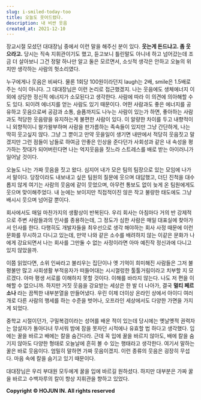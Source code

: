 ```yaml
---
slug: i-smiled-today-too
title: 오늘도 웃어드렸다.
description: 내 비싼 웃음
created_at: 2021-12-10
---
```


장교시절 모셨던 대대장님 중에서 이런 말을 해주신 분이 있다. **웃는게 돈드냐고. 좀 웃으라고.** 당시는 직속 지휘관이기도 했고,
듣고보니 틀린말도 아니네 하고 넘어갔는데 조금 더 살아보니 그건 정말 하나만 알고 둘은 모르면서, 소싯적 생각은 안하고 오늘의 위치만
생각하는 사람의 헛소리였다.

누구에게나 웃음은 비싸다. 물론 1회당 100원이라던지 laugh는 2배, smile은 1.5배로 주는 식이 아니다. 그 대대장님은 이런
논리로 접근했겠지. 나는 웃음에도 생체에너지 이외에 상당한 정신적 에너지가 소모된다고 생각한다. 사람에 따라 이 의견에 의아해할 수도 있다.
되이려 에너지를 얻는 사람도 있기 때문이다. 어떤 사람과도 좋은 에너지를 공유하고 웃음으로써 공감과 소통, 슬픔까지도 나누는 사람이 있는가
하면, 좋아하는 사람과도 적당한 웃음량을 유지하는게 불편한 사람이 있다. 이 알량한 차이를 두고 내향적이니 외향적이니 왈가왈부하며 사람을
판가름하는 족속들이 있지만 그냥 간단하게, 나는 딱히 웃고싶지 않다. 그냥 그 뿐이고 만약 웃을일이 생기면 내딴에서 적당히 웃음짓고 말겠지만
그런 점들이 남들로 하여금 안좋은 인상을 준다던가 사회성과 같은 내 속성을 평가하는 잣대가 되어버린다면 나는 억지웃음을 짓느라 스트레스를
배로 받는 아이러니가 일어날 것이다.

오늘도 나는 가짜 웃음을 짓고 왔다. 심지어 내가 모은 팀의 팀장으로 있는 모임에 나가서 말이다. 당장이라도 내보내고 싶은 팀원의 질문에
웃으며 대답했고, 더딘 진척을 대수롭지 않게 여기는 사람의 웃음에 같이 웃었으며, 아무런 통보도 없이 늦게 온 팀원에게도 웃으며
맞이해주었다. 내 눈에는 보이지만 직접적이진 않은 작고 불량한 태도에도 그냥 배시시 웃으며 넘어갈 뿐이다.

회사에서도 매일 마찬가지의 생활상이 반복된다. 우리 회사는 아침마다 거의 반 강제적으로 주변 사람들과의 인사를 종용하는데, 그 정도가 심한
사람은 매일 대표실에 찾아가서 인사를 한다. 다행히도 개발자들을 최우선으로 생각 해야하는 회사 사정 때문에 이런 문화를 무시하고 다니고
있는데, 만약 나와 같은 소수를 배려하지 않는 이같은 문화가 나에게 강요되면서 나는 회사를 그만둘 수 없는 사정이라면 아마 예진작 정신과에
다니고 있지 않았을까.

이쯤 읽었다면, 소위 인싸라고 불리우는 집단이나 옛 기억이 희미해진 사람들은 그저 불평불만 많고 사회생활 부적응자가 떠들어대는 시시껄렁한
툴툴거림이라고 치부할 지 모르겠다. 아마 평생 서로를 이해하지 못할 것이다. 이해를 바라지 않는다. 나도 저 편을 이해할 수 없으니까.
하지만 거짓 웃음을 강요받는 세상은 한 발 더 나아가, 결국 **멀티 페르소나** 라는 끔찍한 내부분열을 만들어냈다. 우린 이제 더이상
온라인 상에서 아이디 여러개로 다른 사람의 행세를 하는 수준을 벗어나, 오프라인 세상에서도 다양한 가면을 가지게 되었다.

중학교 시절이던가, 구밀복검이라는 성어를 배운 적이 있는데 당시에는 옛날옛적 권력자는 암살자가 돌아다녀 무서워 밤에 잠을 못자던 시적에나
유효할 법 하다고 생각했다. 입에는 꿀을 바르고 배에는 칼을 숨긴다라. 근데 꼭 입에 꿀을 바르지 않아도, 배에 칼을 숨기지 않아도 다양한
형태로 오늘날에 흔히 볼 수 있는 행태라고 생각한다. 여기서 말하는 꿀은 바로 웃음이다. 엄밀히 말하면 가짜 웃음이겠지. 이런 종류의 웃음은
굉장히 무섭다. 마음 속에 칼을 숨기고 있기 때문이다.

대대장님은 우리 부대원 모두에게 꿀을 입에 바르길 원하셨다. 하지만 대부분은 가짜 꿀을 바르고 수백자루의 칼이 항상 지휘관을 향하고 있었다.


**Copyright © HOJUN IN. All rights reserved**